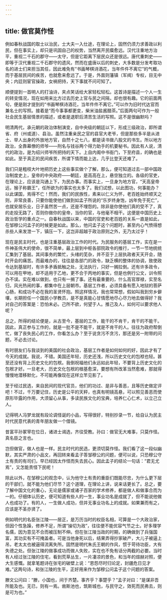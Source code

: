 ```yaml
---
---
---
```

title: 做官莫作怪
---




例如春秋战国的取士以治民，士大夫一入仕途，在理论上，固然仍须力求善政以利民，但在事实上，却只是巩固自己的权势，当然离开民瘼愈远。汉代注重地方治平，重视二千石的郡守——太守，但是它距离下层民众还是很远。唐代重刺史——即等于汉代重视二千石郡守的遗风，然而在盛唐以后的刺史，大多数是分发考取功名的进士们来担当其任，因此难免有“书画琴棋诗酒花，当年件件不离它”的气概，而于基层民间的疾苦，也就愈来愈远了。于是，外面则藩镇（军阀）专权，目无中央；内廷则宦官操政，女祸把持，天下事就不问可知了。

顺便提到一首明人的打油诗，夹点笑话给大家轻松轻松。这首诗是描述一个人一生的转变情况，现在如用来比方过去历史上官与民之间隔，却也很有趣。它的前面两句，便是刚才提到的“书画琴棋诗酒花，当年件件不离它。”可以作为旧时代达官而兼名士的写照。接着是“而今事事都更变，柴米油盐酱醋茶。”后面两句可作为一般社会民生基层情景的描述，或者是退职后清苦生活的写照。这不是很幽默吗？

明清两代，承元朝的政治体制演变，自中央级的朝廷以下，形成三级政治，即所谓省、府（州或道）、县治。虽然注重亲民之官的县官大老爷，但是那些多半是从进士、举人出身的外放地方官，自然十之七八，都是读书做八股文的书生。所以地方政治，全靠幕僚的师爷——刑名与钱谷两个得力助手的机要秘书。因此有人说，清代的政治，是为绍兴师爷所把持的天下。上自内阁中书衙门，下至府县，的确也是如此。至于真正的民间疾苦，所谓下情而能上达，几乎比登天还难了。

我们只是粗枝大叶地把历史上这些事实做个了解，那么，便可知道过去一部中国政治制度史上，皇帝的中央政府——朝廷，是高高在上，悬空独立的。各级的官吏，在理论上，应该是沟通上下，为民办事。而事实上，一旦身为地方官，“天高皇帝远，猴子称霸王”，任所欲为的事实也太多了。我们试想，以此图功，何事能办？以此谋国，焉得不亡！然而，我们的民族性，素来以仁义为怀，老百姓始终顺天之则，非常良善，只要你能使他们做到如孟子所说的“乐岁终身饱，凶年免于死亡”，也就安居乐业，日子虽然苦一点，还是不埋怨的。除非是你使他们真的受不了，真的走投无路了，否则你做你的皇帝，当你的官，与他毫不相干。这便是中国历史上政治哲学的重点之一。自春秋战国以来，中国的官吏和老百姓的关系一直是如此，在邹穆公问孟子的时候更是如此。那么，他问孟子这个问题时，甚至内心气愤得想杀些人来发泄一下，镇压一下，这岂非超越于政治原则之外，无乃太过乎！

现在是民主时代，也是注重基层政治工作的时代。为民服务的基层工作，实在是一件神圣伟大的使命，很不简单，最上层到中枢各部院政令的推行，一节一节地统统汇集到了基层。其间事务的繁忙，头绪的芜杂，并不亚于上层执政者天天开会，随时开会的痛苦。而最难办的，往往是各部门的政令，缺乏横的整体的协调，致使政令达到基层时，有许多矛盾抵触之处，无法执行，只好一搁拉倒。还有许多政令，可以用在甲地，却不适用于乙地，更不合于丙地的事实，但是也例行公文，训令照办不误。实在难以做到，也只有一搁了事。还有最重要的，什么高官厚禄，实至名归，风光热闹的事，都集中在上层朝市。基层工作者，必须具备有愿入地狱的菩萨心肠，和成功不必在我的圣贤怀抱。照这样情况，我也常常想，假如叫我到穷乡僻壤，长期担任一个国民小学教员，是不是真能心甘情愿地尽心尽力地去做得好？我对自己的答案是：恐怕未必。己所不欲，何望于人。推己及人，如何可以要求他人呢？

总之，所得的结论便是，从古至今，基层的工作，能干的不肯干，肯干的不能干。因此，真正参与工作的，就是一批不是不能干，就是不肯干的人。往往为政府帮倒忙，做了丧失民心的工作，你看怎么办？至于说贪污不贪污，那还是另一附带的问题，不必去讨论。

有时朋友们与我谈到的美国的社会政治，基层工作者是如何如何的好，因此才有了今天的成就。我说，不错。美国还年轻，历史还浅，所以历史文化的包袱也轻。甚至还没有背上历史文化的包袱。我倒祝福他们永远如此年轻，不要背上历史文化的包袱才好。一旦老大，历史文化包袱的根基愈深，要想有所改革当然愈难，那就得慢慢地潜移默化，不可能再像现在这样立竿见影了。

至于经过民选，来自民间的现代官员，他们的功过、是非与善恶，且等历史做定评吧！不过，千万要记住，历史是公平的天秤，也真有明镜高悬，可以照见善恶而使原形毕露的作用，大须留心从事，多读民族文化的宝典，培养仁心仁术，以立己立人。

记得明人冯梦龙就有段论调怪诞的小品，写得很好，特别抄录一节，给自认为民主时代民意代表的青年朋友做一个借镜。

昔富平孙冢宰在位日，诸进士谒选，齐往受教。孙曰：做官无大难事，只莫作怪。真名臣之言也。

岂但做官，做人也是一样。民主时代的民选，更须切莫作怪。我们看了这一段似幽默，其实严肃的小品文，再回转来看孟子答邹穆公的问题，便可以说，只恐穆公守土有责的有司们，早已经因太作怪而失去民心。因此孟子的结论一句话：“君无尤焉”，又怎能责怪下民呢！

除此以外，在邹穆公的观念中，认为他守土有责的重臣们既能尽忠，为什么更下层的干部们，就不能为他们尽节？这个道理，在理论上讲，说来话更长了。总之，要了解中国文化的重心，无论是儒家或诸子百家的学术修养，都是做人和做事合而为一的。仔细体认历史，便可知道有些人的一生，事业功名是成就了，但不能说他做人也成功了。有的人，一生做人成功，但并无事业功名上的成就。如果兼而有之，应该是不圣亦贤了。

例如明代的名臣张江陵——居正，是万历当时的权臣名相，可算是一个大政治家，但因个性急躁，修养不足，所谓“操切为政”，往往便不能优容气节之士。好多理学名儒，因为意见不合而被压制不伸。但在张江陵当政的时期，的确做到了兵强国富，其功实有不可掩盖者。可是当他身死以后，结果弄得抄家破产，大儿子被逼上吊，老太太也被逼得流离失所。固然是明代朱氏王朝的作风，惯于苛待功臣，大有失德之处。但张江陵的做事成功而做人失败，实在也不免有话分两截的必要。当时有人经过张江陵的住宅，看到荒草丛生，一片凄凉的景色，和当年的煊赫对照，便大生感慨。就拿笔题诗在张宅的破壁上说：“恩怨尽时归论定，封疆危日见才难。”这两句诗，和张江陵的生平，正好用来作为邹穆公问孟子这个问题的答案。

滕文公问曰：“滕，小国也，间于齐楚。事齐乎？事楚乎？”孟子对曰：“是谋非吾所能及也。无已，则有一焉。凿斯池也，筑斯城也，与民守之，效死而民弗去，则是可为也。”